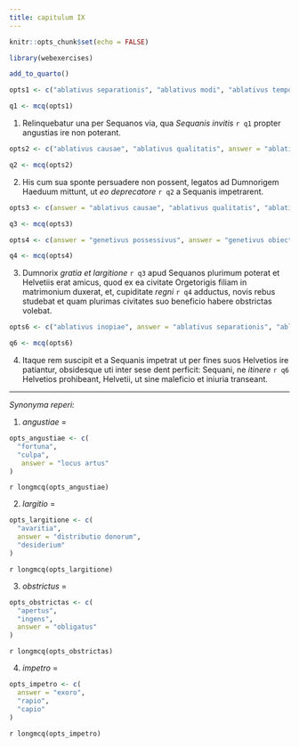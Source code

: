 ```yaml
---
title: сapitulum IX
---
```



```r
knitr::opts_chunk$set(echo = FALSE)

library(webexercises)

add_to_quarto()

```

```r

opts1 <- c("ablativus separationis", "ablativus modi", "ablativus temporis", answer = "ablativus absolutus")

q1 <- mcq(opts1)

```

(1) Relinquebatur una per Sequanos via, qua _Sequanis invitis_ `r q1` propter angustias ire non poterant.


```r

opts2 <- c("ablativus causae", "ablativus qualitatis", answer = "ablativus absolutus", "ablativus mensurae")

q2 <- mcq(opts2)

```

(2) His cum sua sponte persuadere non possent, legatos ad Dumnorigem Haeduum mittunt, ut _eo deprecatore_ `r q2` a Sequanis impetrarent.


```r

opts3 <- c(answer = "ablativus causae", "ablativus qualitatis", "ablativus absolutus", "ablativus auctoris")

q3 <- mcq(opts3)

opts4 <- c(answer = "genetivus possessivus", answer = "genetivus obiectivus", "genetivus subiectivus", "genetivus generis")

q4 <- mcq(opts4)

```

(3) Dumnorix _gratia et largitione_ `r q3` apud Sequanos  plurimum poterat et Helvetiis erat amicus, quod ex ea civitate Orgetorigis filiam in matrimonium duxerat, et, cupiditate _regni_ `r q4`  adductus, novis rebus studebat et quam plurimas civitates suo beneficio habere obstrictas volebat.



```r

opts6 <- c("ablativus inopiae", answer = "ablativus separationis", "ablativus pretii", "ablativus limitationis")

q6 <- mcq(opts6)

```

(4) Itaque rem suscipit et a Sequanis impetrat ut per fines suos Helvetios ire patiantur, obsidesque uti inter sese dent perficit: Sequani, ne _itinere_ `r q6` Helvetios prohibeant, Helvetii, ut sine maleficio et iniuria transeant.

---

_Synonyma reperi:_

(1) _angustiae_ = 

```r
opts_angustiae <- c(
  "fortuna", 
  "culpa",
   answer = "locus artus"
)
```

`r longmcq(opts_angustiae)`

(2) _largitio_ = 

```r
opts_largitione <- c(
  "avaritia", 
  answer = "distributio donorum", 
  "desiderium"
)
```

`r longmcq(opts_largitione)`

(3) _obstrictus_ = 

```r
opts_obstrictas <- c(
  "apertus", 
  "ingens",
  answer = "obligatus"
)
```

`r longmcq(opts_obstrictas)`

4. _impetro_ = 

```r
opts_impetro <- c(
  answer = "exoro", 
  "rapio", 
  "capio"
)
```

`r longmcq(opts_impetro)`





